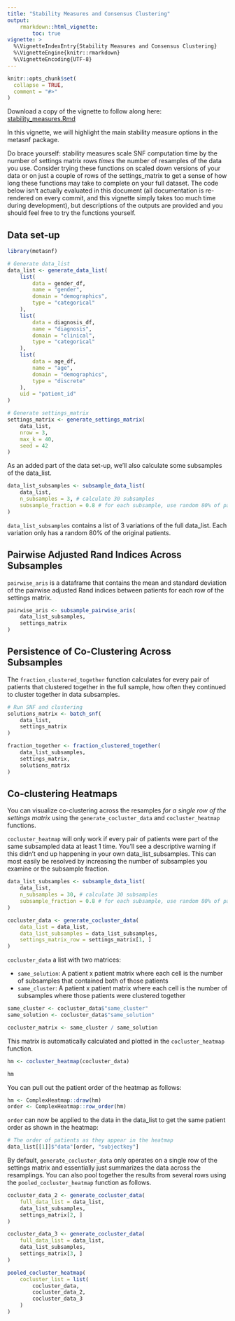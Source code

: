 ```yaml
---
title: "Stability Measures and Consensus Clustering"
output:
    rmarkdown::html_vignette:
        toc: true
vignette: >
  %\VignetteIndexEntry{Stability Measures and Consensus Clustering}
  %\VignetteEngine{knitr::rmarkdown}
  %\VignetteEncoding{UTF-8}
---
```


<style>
div.aside { background-color:#fff2e6; }
</style>

```r
knitr::opts_chunk$set(
  collapse = TRUE,
  comment = "#>"
)
```

Download a copy of the vignette to follow along here: [stability_measures.Rmd](https://raw.githubusercontent.com/BRANCHlab/metasnf/main/vignettes/stability_measures.Rmd)

In this vignette, we will highlight the main stability measure options in the metasnf package.

Do brace yourself: stability measures scale SNF computation time by the number of settings matrix rows *times* the number of resamples of the data you use.
Consider trying these functions on scaled down versions of your data or on just a couple of rows of the settings_matrix to get a sense of how long these functions may take to complete on your full dataset.
The code below isn't actually evaluated in this document (all documentation is re-rendered on every commit, and this vignette simply takes too much time during development), but descriptions of the outputs are provided and you should feel free to try the functions yourself.

## Data set-up

```r
library(metasnf)

# Generate data_list
data_list <- generate_data_list(
    list(
        data = gender_df,
        name = "gender",
        domain = "demographics",
        type = "categorical"
    ),
    list(
        data = diagnosis_df,
        name = "diagnosis",
        domain = "clinical",
        type = "categorical"
    ),
    list(
        data = age_df,
        name = "age",
        domain = "demographics",
        type = "discrete"
    ),
    uid = "patient_id"
)

# Generate settings_matrix
settings_matrix <- generate_settings_matrix(
    data_list,
    nrow = 3,
    max_k = 40,
    seed = 42
)
```

As an added part of the data set-up, we'll also calculate some subsamples of the data_list.

```r
data_list_subsamples <- subsample_data_list(
    data_list,
    n_subsamples = 3, # calculate 30 subsamples
    subsample_fraction = 0.8 # for each subsample, use random 80% of patients
)
```

`data_list_subsamples` contains a list of 3 variations of the full data_list.
Each variation only has a random 80% of the original patients.


## Pairwise Adjusted Rand Indices Across Subsamples

`pairwise_aris` is a dataframe that contains the mean and standard deviation of the pairwise adjusted Rand indices between patients for each row of the settings matrix.

```r
pairwise_aris <- subsample_pairwise_aris(
    data_list_subsamples,
    settings_matrix
)
```

## Persistence of Co-Clustering Across Subsamples

The `fraction_clustered_together` function calculates for every pair of patients that clustered together in the full sample, how often they continued to cluster together in data subsamples.

```r
# Run SNF and clustering
solutions_matrix <- batch_snf(
    data_list,
    settings_matrix
)

fraction_together <- fraction_clustered_together(
    data_list_subsamples,
    settings_matrix,
    solutions_matrix
)
```

## Co-clustering Heatmaps

You can visualize co-clustering across the resamples *for a single row of the settings matrix* using the `generate_cocluster_data` and `cocluster_heatmap` functions.

`cocluster_heatmap` will only work if every pair of patients were part of the same subsampled data at least 1 time.
You'll see a descriptive warning if this didn't end up happening in your own data_list_subsamples.
This can most easily be resolved by increasing the number of subsamples you examine or the subsample fraction.

```r
data_list_subsamples <- subsample_data_list(
    data_list,
    n_subsamples = 30, # calculate 30 subsamples
    subsample_fraction = 0.8 # for each subsample, use random 80% of patients
)

cocluster_data <- generate_cocluster_data(
    data_list = data_list,
    data_list_subsamples = data_list_subsamples,
    settings_matrix_row = settings_matrix[1, ]
)
```

`cocluster_data` a list with two matrices:

* `same_solution`: A patient x patient matrix where each cell is the number
  of subsamples that contained both of those patients
* `same_cluster`: A patient x patient matrix where each cell is the number
  of subsamples where those patients were clustered together

```r
same_cluster <- cocluster_data$"same_cluster"
same_solution <- cocluster_data$"same_solution"

cocluster_matrix <- same_cluster / same_solution
```

This matrix is automatically calculated and plotted in the `cocluster_heatmap` function.

```r
hm <- cocluster_heatmap(cocluster_data)

hm
```

You can pull out the patient order of the heatmap as follows:

```r
hm <- ComplexHeatmap::draw(hm)
order <- ComplexHeatmap::row_order(hm)
```

`order` can now be applied to the data in the data_list to get the same patient order as shown in the heatmap:

```r
# The order of patients as they appear in the heatmap
data_list[[1]]$"data"[order, "subjectkey"]
```

By default, `generate_cocluster_data` only operates on a single row of the settings matrix and essentially just summarizes the data across the resamplings.
You can also pool together the results from several rows using the `pooled_cocluster_heatmap` function as follows.

```r
cocluster_data_2 <- generate_cocluster_data(
    full_data_list = data_list,
    data_list_subsamples,
    settings_matrix[2, ]
)

cocluster_data_3 <- generate_cocluster_data(
    full_data_list = data_list,
    data_list_subsamples,
    settings_matrix[3, ]
)

pooled_cocluster_heatmap(
    cocluster_list = list(
        cocluster_data,
        cocluster_data_2,
        cocluster_data_3
    )
)
```
